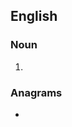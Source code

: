 {{also|spui}}
==English==
{{wikipedia}}

===Noun===
{{en-noun}}

# {{abbreviation of|single-point urban interchange|lang=en}}

===Anagrams===
* {{anagrams|en|a=ipsu|ipus}}